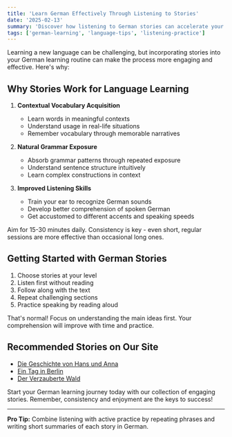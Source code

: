 ```yaml
---
title: 'Learn German Effectively Through Listening to Stories'
date: '2025-02-13'
summary: 'Discover how listening to German stories can accelerate your language learning journey, improve comprehension, and make learning more enjoyable.'
tags: ['german-learning', 'language-tips', 'listening-practice']
---
```


Learning a new language can be challenging, but incorporating stories into your German learning routine can make the process more engaging and effective. Here's why:

## Why Stories Work for Language Learning

1. **Contextual Vocabulary Acquisition**

   - Learn words in meaningful contexts
   - Understand usage in real-life situations
   - Remember vocabulary through memorable narratives

2. **Natural Grammar Exposure**

   - Absorb grammar patterns through repeated exposure
   - Understand sentence structure intuitively
   - Learn complex constructions in context

3. **Improved Listening Skills**
   - Train your ear to recognize German sounds
   - Develop better comprehension of spoken German
   - Get accustomed to different accents and speaking speeds

<FAQ question="How often should I listen to German stories?">Aim for 15-30 minutes daily. Consistency is key - even short, regular sessions are more effective than occasional long ones.</FAQ>

## Getting Started with German Stories

1. Choose stories at your level
2. Listen first without reading
3. Follow along with the text
4. Repeat challenging sections
5. Practice speaking by reading aloud

<FAQ question="What if I don't understand everything?">That's normal! Focus on understanding the main ideas first. Your comprehension will improve with time and practice.</FAQ>

## Recommended Stories on Our Site

- [Die Geschichte von Hans und Anna](/stories/die-geschichte-von-hans-und-anna)
- [Ein Tag in Berlin](/stories/ein-tag-in-berlin)
- [Der Verzauberte Wald](/stories/der-verzauberte-wald)

Start your German learning journey today with our collection of engaging stories. Remember, consistency and enjoyment are the keys to success!

---

**Pro Tip:** Combine listening with active practice by repeating phrases and writing short summaries of each story in German.
